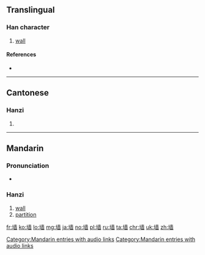 {{also|墻|牆}}

==Translingual==

===Han character===
{{Han char|rn=32|rad=土|as=11|sn=14|four=|canj=GGCW|ids=⿰土啬}}

# [[wall]]

====References====
* {{Han ref|kx=0238.191|hdz=10479.060|uh=5899|ud=22681}}

----

==Cantonese==

===Hanzi===
{{yue-hanzi|jyut=[[coeng4]]|y=cheung4}}

# {{defn|lang=cmn|sort=土11}}

[[Category:Mandarin entries with audio links]]

----

==Mandarin==

===Pronunciation===
* {{audio|zh-qiáng.ogg|audio|lang=cmn}}

===Hanzi===
{{cmn-hanzi|tra=[[墻]], [[牆]]|pin=[[qiáng]] ([[qiang2]])|wg=ch'iang<sup>2</sup>}}

# [[wall]]
# [[partition]]

[[Category:Mandarin entries with audio links]]

[[fr:墙]]
[[ko:墙]]
[[lo:墙]]
[[mg:墙]]
[[ja:墙]]
[[no:墙]]
[[pl:墙]]
[[ru:墙]]
[[ta:墙]]
[[chr:墙]]
[[uk:墙]]
[[zh:墙]]